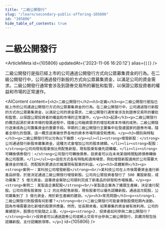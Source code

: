 ```yaml
---
title: "二級公開發行"
slug: "/learn/secondary-public-offering-105806"
id: "105806"
hide_table_of_contents: true
---
```



# 二級公開發行

<ArticleMeta id={105806} updatedAt={'2023-11-06 16:20:12'} alias={`[]`} />
<div className='border-solid border-b border-t-0 my-4 border-[var(--ifm-color-gray-300)]' />

二級公開發行是指已經上市的公司通過公開發行方式向公眾募集資金的行為。在二級公開發行中，公司通過發行新股的方式向公眾募集資金，以滿足公司的資金需求。二級公開發行通常會涉及到證券交易所的審批和監管，以保證公眾投資者的權益和市場的正常運作。

<AIContent content={`<h2>二級公開發行</h2><h3>定義</h3><p>二級公開發行是指已經上市的公司通過公開發行方式向公眾募集資金的行為。在二級公開發行中，公司通過發行新股的方式向公眾募集資金，以滿足公司的資金需求。二級公開發行通常會涉及到證券交易所的審批和監管，以保證公眾投資者的權益和市場的正常運作。</p><h3>起源</h3><p>二級公開發行的概念起源於資本市場的發展過程中，隨着公司融資需求的增加和資本市場的成熟，二級公開發行逐漸成為公司籌集資金的重要手段。早期的二級公開發行主要集中在發達國家的證券市場，隨着全球化的發展，這一概念逐漸被世界各地的資本市場所接受和應用。</p><h3>類別與特點</h3><p>二級公開發行可以分為以下幾類：</p><ul><li><strong>增發新股：</strong>公司通過發行新股來募集資金，這種方式會增加公司的股本總額。</li><li><strong>配股：</strong>公司向現有股東按比例配售新股，現有股東有優先認購權。</li><li><strong>可轉換債券發行：</strong>公司發行可轉換債券，投資者可以在未來某個時間點將債券轉換為公司股票。</li></ul><p>這些方式各有特點和適用場景，例如增發新股適用於公司需要大量資金的情況，而配股則更適合於維護現有股東的利益。</p><h3>具體案例</h3><p><strong>案例一：某科技公司增發新股</strong><br/>某科技公司在上市後需要資金進行新產品研發，於是決定通過二級公開發行增發新股。公司向公眾投資者發行了 500 萬股新股，成功募集了 5 億元資金。這筆資金幫助公司順利完成了新產品的研發和市場推廣。</p><p><strong>案例二：某製造企業配股</strong><br/>某製造企業為了擴展生產線，決定進行配股。公司向現有股東按 1:2 的比例配售新股，現有股東可以優先認購新股。通過這次配股，公司募集到了 3 億元資金，用於新生產線的建設。</p><h3>常見問題</h3><p><strong>1. 二級公開發行對股價有何影響？</strong><br/>二級公開發行可能會導致股價短期內波動，因為市場需要消化新增的股票供應量。然而，從長期來看，如果募集的資金被有效利用，公司的業績提升，股價也可能隨之上漲。</p><p><strong>2. 投資者如何參與二級公開發行？</strong><br/>投資者可以通過證券公司或網上交易平台參與二級公開發行，具體流程包括認購新股、支付認購款項等。</p>`} id={105806} />
